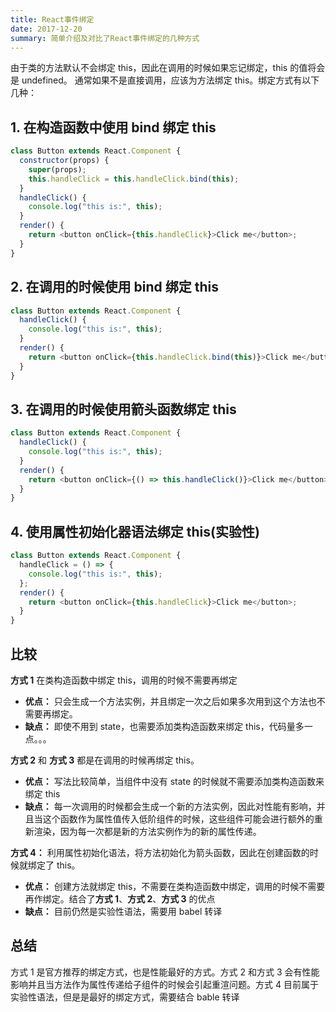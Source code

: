 ```yaml
---
title: React事件绑定
date: 2017-12-20
summary: 简单介绍及对比了React事件绑定的几种方式
---
```


由于类的方法默认不会绑定 this，因此在调用的时候如果忘记绑定，this 的值将会是 undefined。
通常如果不是直接调用，应该为方法绑定 this。绑定方式有以下几种：

## 1. 在构造函数中使用 bind 绑定 this

```javascript
class Button extends React.Component {
  constructor(props) {
    super(props);
    this.handleClick = this.handleClick.bind(this);
  }
  handleClick() {
    console.log("this is:", this);
  }
  render() {
    return <button onClick={this.handleClick}>Click me</button>;
  }
}
```

## 2. 在调用的时候使用 bind 绑定 this

```javascript
class Button extends React.Component {
  handleClick() {
    console.log("this is:", this);
  }
  render() {
    return <button onClick={this.handleClick.bind(this)}>Click me</button>;
  }
}
```

## 3. 在调用的时候使用箭头函数绑定 this

```javascript
class Button extends React.Component {
  handleClick() {
    console.log("this is:", this);
  }
  render() {
    return <button onClick={() => this.handleClick()}>Click me</button>;
  }
}
```

## 4. 使用属性初始化器语法绑定 this(实验性)

```javascript
class Button extends React.Component {
  handleClick = () => {
    console.log("this is:", this);
  };
  render() {
    return <button onClick={this.handleClick}>Click me</button>;
  }
}
```

## 比较

**方式 1** 在类构造函数中绑定 this，调用的时候不需要再绑定

- **优点：** 只会生成一个方法实例，并且绑定一次之后如果多次用到这个方法也不需要再绑定。
- **缺点：** 即使不用到 state，也需要添加类构造函数来绑定 this，代码量多一点。。。

**方式 2** 和 **方式 3** 都是在调用的时候再绑定 this。

- **优点：** 写法比较简单，当组件中没有 state 的时候就不需要添加类构造函数来绑定 this
- **缺点：** 每一次调用的时候都会生成一个新的方法实例，因此对性能有影响，并且当这个函数作为属性值传入低阶组件的时候，这些组件可能会进行额外的重新渲染，因为每一次都是新的方法实例作为的新的属性传递。

**方式 4：** 利用属性初始化语法，将方法初始化为箭头函数，因此在创建函数的时候就绑定了 this。

- **优点：** 创建方法就绑定 this，不需要在类构造函数中绑定，调用的时候不需要再作绑定。结合了**方式 1**、**方式 2**、**方式 3** 的优点
- **缺点：** 目前仍然是实验性语法，需要用 babel 转译

## 总结

方式 1 是官方推荐的绑定方式，也是性能最好的方式。方式 2 和方式 3 会有性能影响并且当方法作为属性传递给子组件的时候会引起重渲问题。方式 4 目前属于实验性语法，但是是最好的绑定方式，需要结合 bable 转译

